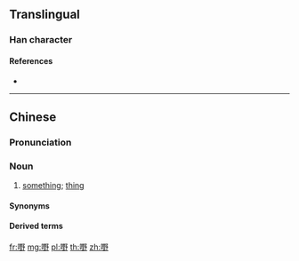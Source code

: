 ==Translingual==

===Han character===
{{Han char|rn=30|rad=口|as=11|sn=14|four=|canj=RWGN|ids=⿰口野}}

====References====
* {{Han ref|kx=0206.201|hdz=10676.040|uh=5622|ud=22050}}

----

==Chinese==
{{zh-forms}}

===Pronunciation===
{{zh-pron
|m=yě
|c=je5
|h=
|md=
|mn=
|w=
|cat=n
}}

===Noun===
{{zh-noun}}

# {{lb|zh|Cantonese}} [[something]]; [[thing]]

====Synonyms====
{{zh-dial|東西}}

====Derived terms====
{{der3|
| {{zh-l|乜嘢}}
| {{zh-l|乜嘢嘢}}
| {{zh-l|咩嘢}}
| {{zh-l|嘢食}}
| {{zh-l|嘢飲}}
| {{zh-l|做嘢}}
| {{zh-l|扑嘢}}
| {{zh-l|食嘢}}
| {{zh-l|做乜嘢}}
| {{zh-l|你講嘢呀}}
| {{zh-l|好嘢}}
}}

[[fr:嘢]]
[[mg:嘢]]
[[pl:嘢]]
[[th:嘢]]
[[zh:嘢]]
